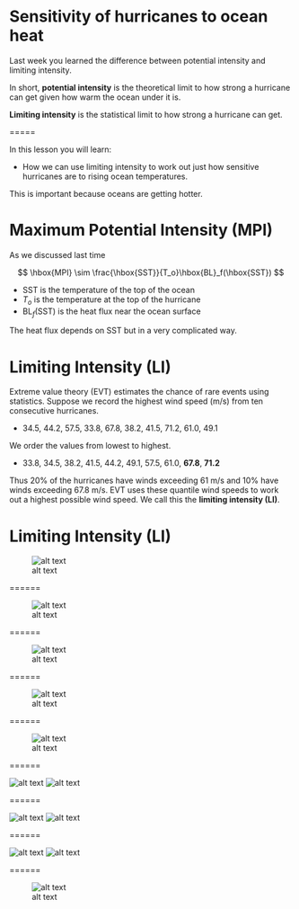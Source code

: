Sensitivity of hurricanes to ocean heat
======================================

Last week you learned the difference between potential intensity and limiting intensity. 

In short, **potential intensity** is the theoretical limit to how strong a hurricane can get given how warm the ocean under it is. 

**Limiting intensity** is the statistical limit to how strong a hurricane can get.

=====

In this lesson you will learn:

* How we can use limiting intensity to work out just how sensitive hurricanes are to rising ocean temperatures.

This is important because oceans are getting hotter.


Maximum Potential Intensity (MPI)
=================================

As we discussed last time

$$
\hbox{MPI} \sim \frac{\hbox{SST}}{T_o}\hbox{BL}_f(\hbox{SST})
$$

* SST is the temperature of the top of the ocean
* $T_o$ is the temperature at the top of the hurricane
* BL$_f$(SST) is the heat flux near the ocean surface

The heat flux depends on SST but in a very complicated way.


Limiting Intensity (LI)
=======================

Extreme value theory (EVT) estimates the chance of rare events using statistics. Suppose we record the highest wind speed (m/s) from ten consecutive hurricanes.

* 34.5, 44.2, 57.5, 33.8, 67.8, 38.2, 41.5, 71.2, 61.0, 49.1

We order the values from lowest to highest.

* 33.8, 34.5, 38.2, 41.5, 44.2, 49.1, 57.5, 61.0, **67.8**, **71.2**

Thus 20% of the hurricanes have winds exceeding 61 m/s and 10% have winds exceeding 67.8 m/s. EVT uses these quantile wind speeds to work out a highest possible wind speed. We call this the **limiting intensity (LI)**.

Limiting Intensity (LI)
=======================

![alt text](LimitingIntensity.png)

======

![alt text](TracksSST.png)

======

![alt text](TracksToGrid.png)

======

![alt text](Frequency.png)

======

![alt text](Intensity.png)

======

![alt text](FreqInt.png)
![alt text](FreqInt2.png)

======

![alt text](FreqInt2.png)
![alt text](FreqInt3.png)

======

![alt text](LIvsSST.png)
![alt text](Sensitivity.png)

======

![alt text](Sensitivity.png)
